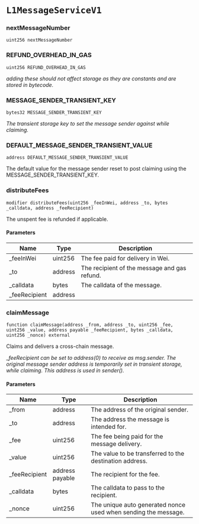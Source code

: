 # `L1MessageServiceV1`

### nextMessageNumber

```solidity
uint256 nextMessageNumber
```

### REFUND_OVERHEAD_IN_GAS

```solidity
uint256 REFUND_OVERHEAD_IN_GAS
```

_adding these should not affect storage as they are constants and are stored in bytecode._

### MESSAGE_SENDER_TRANSIENT_KEY

```solidity
bytes32 MESSAGE_SENDER_TRANSIENT_KEY
```

_The transient storage key to set the message sender against while claiming._

### DEFAULT_MESSAGE_SENDER_TRANSIENT_VALUE

```solidity
address DEFAULT_MESSAGE_SENDER_TRANSIENT_VALUE
```

The default value for the message sender reset to post claiming using the MESSAGE_SENDER_TRANSIENT_KEY.

### distributeFees

```solidity
modifier distributeFees(uint256 _feeInWei, address _to, bytes _calldata, address _feeRecipient)
```

The unspent fee is refunded if applicable.

#### Parameters

| Name | Type | Description |
| ---- | ---- | ----------- |
| _feeInWei | uint256 | The fee paid for delivery in Wei. |
| _to | address | The recipient of the message and gas refund. |
| _calldata | bytes | The calldata of the message. |
| _feeRecipient | address |  |

### claimMessage

```solidity
function claimMessage(address _from, address _to, uint256 _fee, uint256 _value, address payable _feeRecipient, bytes _calldata, uint256 _nonce) external
```

Claims and delivers a cross-chain message.

__feeRecipient can be set to address(0) to receive as msg.sender.
The original message sender address is temporarily set in transient storage,
while claiming. This address is used in sender()._

#### Parameters

| Name | Type | Description |
| ---- | ---- | ----------- |
| _from | address | The address of the original sender. |
| _to | address | The address the message is intended for. |
| _fee | uint256 | The fee being paid for the message delivery. |
| _value | uint256 | The value to be transferred to the destination address. |
| _feeRecipient | address payable | The recipient for the fee. |
| _calldata | bytes | The calldata to pass to the recipient. |
| _nonce | uint256 | The unique auto generated nonce used when sending the message. |

